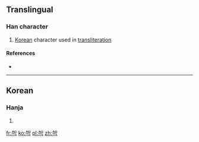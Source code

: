 ==Translingual==

===Han character===
{{Han char|rn=19|rad=力|as=04|sn=6|four=|canj=KRN,KRS|ids=⿱加𠃌}}

# [[Korea]]n character used in [[transliteration]]

====References====
* {{Han ref|kx=0146.241|dkj=|dj=|hdz=|uh=3516|ud=13590|bh=|bd=}}

----

==Korean==

===Hanja===
{{ko-hanja|hangeul=[[각]], [[덕]]|eumhun=|rv=gag, deog|mr=|y=}}

# {{defn|lang=ko|sort=力04}} 

[[fr:㔖]]
[[ko:㔖]]
[[pl:㔖]]
[[zh:㔖]]